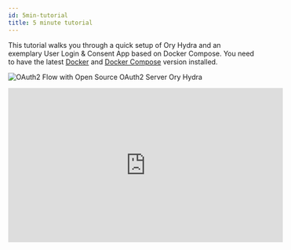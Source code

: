 ```yaml
---
id: 5min-tutorial
title: 5 minute tutorial
---
```



This tutorial walks you through a quick setup of Ory Hydra and an exemplary User Login & Consent App based on Docker Compose. You
need to have the latest [Docker](https://www.docker.com) and [Docker Compose](https://docs.docker.com/compose) version installed.

![OAuth2 Flow with Open Source OAuth2 Server Ory Hydra](images/oauth2-flow.gif)

<p align="center">
  <iframe width="560" height="315" src="https://www.youtube.com/embed/tlO9p2E501A" frameborder="0" allowfullscreen />
</p>

We will use the Docker Compose configuration in the Ory Hydra code base. Getting the Hydra source code is easy:

- if you have Go 1.15+ installed: `go get -d github.com/ory/hydra`
- if you have Git installed: `git clone https://github.com/ory/hydra.git`
- otherwise: download the [Hydra source code](https://github.com/ory-am/hydra/archive/master.zip). and extract it somewhere

Change into the directory with the Hydra source code and run the following command to start the needed containers:

```sh
docker-compose -f quickstart.yml \
    -f quickstart-postgres.yml \
    up --build

Starting hydra_postgresd_1
Starting hydra_hydra_1
[...]
```

This command adds support for PostgreSQL. If you wish to use another database backend, you can run this command to use MySQL:

```sh
docker-compose -f quickstart.yml \
    -f quickstart-mysql.yml \
    up --build
```

This one to use CockroachDB:

```sh
docker-compose -f quickstart.yml \
    -f quickstart-cockroach.yml \
    up --build
```

Or simply omit the second file to default to SQLite:

```sh
docker-compose -f quickstart.yml \
    up --build
```

This command makes Docker Compose start up a database server and a basic base Ory Hydra server that uses this database. If you
need more details on this, please examine the `scripts/5-min-tutorial.sh` and `docker-compose*.yml` files.

You may also extend the command above to enable distributed tracing. The tracing UI is exposed at
[http://127.0.0.1:16686/search](http://127.0.0.1:16686/search):

```sh
docker-compose -f quickstart.yml \
    -f quickstart-postgres.yml \
    -f quickstart-tracing.yml \
    up --build
```

Hydra provides an endpoint for Prometheus to scrape as a target. You can run the following command to start the needed containers,
and status of Hydra is exposed at targets page in Prometheus [http://localhost:9090/targets](http://localhost:9090/targets):

```sh
docker-compose -f quickstart.yml \
  -f quickstart-prometheus.yml \
  up --build
```

If you want to test Hardware Security Module add `-f quickstart-hsm.yml`. For more information head over to
[HSM support](./guides/hsm-support.md).

```sh
docker-compose -f quickstart.yml \
    -f quickstart-hsm.yml \
    up --build
```

Let's confirm that everything is working by creating an OAuth 2.0 Client.

Note: The following commands run Hydra inside Docker. If you have the Ory Hydra CLI installed locally, you can omit
`docker-compose -f quickstart.yml exec /hydra` in front of each command.

The OAuth 2.0 client uses port `4444` and `4445`. The former is Ory Hydra's public endpoint, the latter its administrative
endpoint. For more information head over to [Exposing Administrative and Public API Endpoints](production).

Let's create the OAuth 2.0 Client:

```sh
docker-compose -f quickstart.yml exec hydra \
    hydra clients create \
    --endpoint http://127.0.0.1:4445/ \
    --id my-client \
    --secret secret \
    --grant-types client_credentials
```

Let's perform the client credentials grant:

```sh
docker-compose -f quickstart.yml exec hydra \
    hydra token client \
    --endpoint http://127.0.0.1:4444/ \
    --client-id my-client \
    --client-secret secret

UDYMha9TwsMBejEvKfnDOXkhgkLsnmUNYVQDklT5bD8.ZNpuNRC85erbIYDjPqhMwTinlvQmNTk_UvttcLQxFJY
```

Let's perform token introspection on that token. Make sure to copy the token you just got and not the dummy value.

```sh
docker-compose -f quickstart.yml exec hydra \
    hydra token introspect \
    --endpoint http://127.0.0.1:4445/ \
    UDYMha9TwsMBejEvKfnDOXkhgkLsnmUNYVQDklT5bD8.ZNpuNRC85erbIYDjPqhMwTinlvQmNTk_UvttcLQxFJY

{
    "active": true,
    "client_id": "my-client",
    "exp": 1527078658,
    "iat": 1527075058,
    "iss": "http://127.0.0.1:4444/",
    "sub": "my-client",
    "token_type": "access_token"
}
```

Next, we will perform the OAuth 2.0 Authorization Code Grant. For that, we must first create a client that's capable of performing
that grant:

```sh
docker-compose -f quickstart.yml exec hydra \
    hydra clients create \
    --endpoint http://127.0.0.1:4445 \
    --id auth-code-client \
    --secret secret \
    --grant-types authorization_code,refresh_token \
    --response-types code,id_token \
    --scope openid,offline \
    --callbacks http://127.0.0.1:5555/callback
```

Note that you need to add `--token-endpoint-auth-method none` if your clients are public (such as SPA apps and native apps)
because the public clients can't provide client secrets.

The following command starts a server that serves an example web application. The application will perform the OAuth 2.0
Authorization Code Flow using Ory Hydra. The web server runs on [http://127.0.0.1:5555](http://127.0.0.1:5555).

```sh
docker-compose -f quickstart.yml exec hydra \
    hydra token user \
    --client-id auth-code-client \
    --client-secret secret \
    --endpoint http://127.0.0.1:4444/ \
    --port 5555 \
    --scope openid,offline

Setting up home route on http://127.0.0.1:5555/
Setting up callback listener on http://127.0.0.1:5555/callback
Press ctrl + c on Linux / Windows or cmd + c on OSX to end the process.
If your browser doesn't open automatically, navigate to:

        http://127.0.0.1:5555/
```

Open the URL [http://127.0.0.1:5555](http://127.0.0.1:5555), log in, and authorize the application. Next, you should see at least
an access token in the response. If you granted the `offline` scope, you will also see a refresh token. If you granted the
`openid` scope, you will get an ID Token as well.

Great! You installed Ory Hydra, connected the CLI, created a client and completed two authentication flows! Before you continue,
clean up this set up in order to avoid conflicts with other tutorials from this guide:

```sh
docker-compose -f quickstart.yml kill
docker-compose -f quickstart.yml rm -f -v
```

### Quickstart configuration

In this tutorial we use a simplified configuration. You can find it in
[`contrib/quickstart/5-min/hydra.yml`](https://github.com/ory/hydra/blob/master/contrib/quickstart/5-min/hydra.yml). The
configuration gets loaded in docker-compose as specified in the
[`quickstart.yml`](https://github.com/ory/hydra/blob/master/quickstart.yml).

<CodeFromRemote
  lang="js"
  link="https://github.com/ory/hydra/blob/master/contrib/quickstart/5-min/hydra.yml"
  src="https://raw.githubusercontent.com/ory/hydra/master/contrib/quickstart/5-min/hydra.yml"
/>

Have a look at the [reference configuration](./reference/configuration.mdx) for further information on all possible configuration
options.

